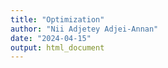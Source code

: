 ```yaml
---
title: "Optimization"
author: "Nii Adjetey Adjei-Annan"
date: "2024-04-15"
output: html_document
---
```

